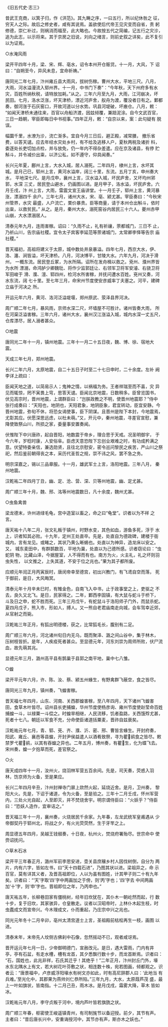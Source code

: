 

《旧五代史·志三》

昔武王克商，以箕子归，作《洪范》。其九畴之序，一曰五行，所以纪休咎之 征，穷天人之际。故后之修史者，咸有其说焉。盖欲使后代帝王见灾变而自省，责 躬修德，崇仁补过，则祸消而福至，此大略也。今故按五代之简编，记五行之灾沴， 追为此志，以示将来。其于京房之旧说，刘向之绪言，则前史叙之详矣，此不复引 以为证焉。

○水淹风雨

梁开平四年十月，梁、宋、辉、亳水，诏令本州开仓赈贷。十一月，大风，下 诏曰：“自朔至今，异风未息，宜命祈祷。”

唐同光二年七月，汴州雍丘县大雨风，拔树伤稼。曹州大水，平地三尺。八月， 大雨，河水溢漫流入郓州界。十一月，中书门下奏”：“今年秋，天下州府多有水 灾，百姓所纳秋税，请特放加耗。”从之。三年六月至九月，大雨，江河崩决，坏 民田。七月，洛水泛涨，坏天津桥，漂近河庐舍，舣舟为渡，覆没者日有之。鄴都 奏，御河涨于石灰窑口，开故河道以分水势。巩县河堤破，坏廒仓。八月，敕： “如闻天津桥未通往来，百官以舟船济渡，因兹倾覆，兼踣泥涂。自今文武百官， 三日一趋朝，宰臣即每日中书视事。”四年正月，敕：“自京以来，案：此句疑有 脱误。

幅圜千里，水潦为沴，流亡渐多。宜自今月三日后，避正殿，减常膳， 撤乐省费，以答天谴。应去年经水灾处乡村，有不给及逃移人户，夏秋两税及诸折 科，委逐处长吏切加点检，并与放免，仍一年内不得杂差遣。应在京及诸县，有停 贮斛斗，并令减价出粜，以济公私，如不遵守，仰具闻奏。”

长兴元年夏，鄜州上言，大水入城，居人溺死。二年四月，棣州上言，水坏其 城。是月己巳，郓州上言，黄河水溢岸，阔三十里，东流。五月丁亥，申州奏大水， 平地深七尺。是月戊申，襄州上言，汉水溢入城，坏民庐舍，又坏均州郛郭，水深 三丈，居民登山避水，仍画图以进。是月甲子，洛水溢，坏民庐舍。六月壬戌，汴 州上言，大雨，雷震文宣王庙讲堂。十一月壬子，郓州上言，黄河暴涨，漂溺四千 余户。三年七月，诸州大水，宋、亳、颍尤甚。宰臣奏曰：“今秋宋州管界，水灾 最盛，人户流亡，栗价暴贵。臣等商量，请于本州仓出斛斗，依时出粜，以救贫民。” 从之。是月，秦州大水，溺死窑谷内居民三十六人。夔州赤甲山崩，大水漂溺居人。

清泰元年九月，连雨害稼。诏曰：“久雨不止，礼有祈禳，萗都城门，三日不 止，乃祈山川，告宗庙社稷。宜令太子宾客李延范等萗诸城门，太常卿李怿等告宗 庙社稷。”

晋天福初，高祖将建义于太原，城中数处井泉暴溢。四年七月，西京大水，伊、 洛、瀍、涧皆溢，坏天津桥。八月，河决博平，甘陵大水。六年九月，河决于滑州， 一概东流。居民登丘冢，为水所隔。诏所在发舟楫以救之。兗州、濮州界皆为水所 漂溺，命鸿胪少卿魏玭、将作少监郭廷让、右领军卫将军安濬、右骁卫将军田峻于 滑、濮、澶、郓四州，检河水所害稼，并抚问遭水百姓。兗州又奏，河水东流，阔 七十里。至七年三月，命宋州节度使安彦威率丁夫塞之。河平，建碑立庙于河决之 所。

开运元年六月，黄河、洛河泛溢堤堰，郑州原武、荥泽县界河决。

周广顺二年七月，暴风雨，京师水深二尺，坏墙屋不可胜计。诸州皆奏大雨， 所在河渠泛溢害稼。三年六月，诸州大水，襄州汉江涨溢入城，城内水深一丈五尺， 仓库漂尽，居人溺者甚众。

○地震

唐同光二年十一月，镇州地震。三年十一月二十五日夜，魏、博、徐、宿地大 震。

天成三年七月，郑州地震。

长兴二年六月，太原地震，自二十五日子时至二十七日申时，二十余度。左补 阙李详上疏曰：

臣闻天地之道，以简易示人；鬼神之情，以祸福为务。王者祥瑞至而不喜，灾 异见而辄惊，罔不寅畏上穹，思答天谴。臣闻北京地震，日数稍多。臣曾览国书， 伏见高宗时，晋州地震，上谓群臣曰：“岂朕政教之不明，使晋州地震耶？”侍中 张行成奏曰：“天阳也，地阴也，天阳君象，地阴臣象，君宜转动，臣宜安静。今 晋州地震，弥旬不休，将恐女谒使事，臣下阴谋。且晋州是陛下本封，今地震焉， 尤彰其应。伏愿深思远虑，以杜未萌。”又，开元中，秦州地震，寻差官宣慰，兼 降使致祭山川，所损之家，委量事安置奏闻。

伏惟陛下中兴唐祚，起自晋阳，地数震于帝乡，理合思于天戒。况圣明御宇， 于今六年，岁稔时康，人安俗阜。臣虑天意恐陛下忘创业艰难之时，有功成矜满之 意。伏望特委亲信，兼选勋贤，且往北京慰安，密令巡问黎民之疾苦，严山川之祭 祀，然后鉴前朝得丧之本，采历代圣哲之规，崇不讳之风，罢不急之务。

明宗深嘉之，锡以三品章服。十一月，雄武军士上言，洛阳地震。三年八月， 秦州地震。

汉乾祐二年四月丁丑，幽、定、沧、营、深、贝等州地震，幽、定尤甚。

周广顺三年十月，魏、邢、洺等州地震数日，凡十余度，魏州尤甚。

○虫鱼禽兽

梁龙德末，许州进绿毛龟，宫中造室以畜之，命之曰“龟堂”。识者以为不祥 之言。

唐天祐十八年二月，张文礼叛于镇州，时野水变，其色如血，游鱼多死，浮于 水上，识者知其必败。十九年，定州王处直卒。先是，处直自为德政碑，建楼于衙 城内，言有龙见。或睹之，其状乃黄么晰蜴也。处直以为神异，造龙床以安之。又， 城东麦田中，有群鹊数百，平地为巢，处直以为己德所感。识者窃论曰：“虫蛇阴 物，比藏山泽，今据屋室，人不得而有也。南方为火，火主礼，礼之坏则羽虫失性， 以文推之，上失其道，不安于位之兆也。”果为其子都所废。

应顺元年闰正月丙寅辰时，唐闵帝幸至德宫，初出兴教门，有飞鸢自空而落， 死于御前，是日，大风晦冥。

清泰元年十月辛未巳时，有雉金色，自南飞入中书，止于政事堂之上，吏驱之 不去，良久又北飞。是日，民家得之。二年，鄴西李固镇，有大鼠与蛇斗于桥下， 斗及日之申，蛇不胜而死。三年三月戊午，有蛇鼠斗于洛阳师子门外，而鼠杀蛇。 夏四月戊子，熊入市，形如人，搏人。又一熊自老君庙南走向城，会车驾幸近郊， 从官射之而毙。

汉乾祐三年正月，有狐出明德楼，获之，比常狐毛长，腹别有二足。

周广顺三年六月，河北诸州旬日内无乌，既而聚泽、潞之间山谷中，集于林木， 压树枝皆折。是年，人疾疫死者甚众。至显德元年，河东刘崇为周师所败，伏尸流 血，故先萌其兆。

显德元年三月，潞州高平县有鹊巢于县郭之南平地，巢中七八雏。

○蝗

梁开平元年六月，许、陈、汝、蔡、颍五州蝝生，有野禽群飞蔽空，食之皆尽。

唐同光三年九月，镇州奏，飞蝗害稼。

晋天福七年四月，山东、河南、关西郡蝗害稼，至八年四月，天下诸州飞蝗害 田，食草木叶皆尽。诏州县长吏捕蝗，华州节度使杨彦询、雍州节度使赵莹命百姓 捕蝗一斗，以禄粟一斗偿之。时蝗旱相继，人民流移，饥者盈路，关西饿殍尤甚， 死者十七八。朝廷以军食不充，分命使臣诸道括粟麦，晋祚自兹衰矣。

汉乾祐元年七月，青、郓、兗、齐、濮、沂、密、邢、曹皆言蝝生。开封府奏， 阳武、雍丘、襄邑等县蝗，开封尹侯益遣人以酒肴致祭，寻为瞿鹆食之皆尽。敕 禁罗弋瞿鹆，以其有吞蝗之异也。二年五月，博州奏，有瞿生，化为蝶飞去。 宋州奏，蝗一夕抱草而死，差官祭之。

○火

唐天成四年十一月，汝州火，烧羽林军营五百余间。先是，司天奏，荧惑入羽 林，饬京师为火备，至是果应。

长兴二年四月辛丑，汴州封禅寺门扉上欻然火起，延烧近舍。是月，卫州奏， 黎阳大火。先是，下诏于诸道，令为火备，至是验之。三年十二月壬戌，怀州军营 内，三处火光自起，人至即灭，并不焚烧舍宇。明宗谓侍臣曰：“火妖乎？”侍臣 曰：“恐妖人造作，宜审诘之。”

晋天福三年十一月，襄州奏，火烧居民千余家。九年春，左龙武统军皇甫遇从 少帝御契丹于郓州北，将战之夕，有火光荧荧然，生于牙竿之上。

周显德五年四月，吴越王钱俶奏，十日夜，杭州火，焚烧府署殆尽。世宗命中 使赍诏抚问。

○草木石冰

梁开平三年春正月，潞州军前李思安进，壶关县庶穰乡村人因伐树倒，自分为 两片，内有六字，皆如左书，曰“天十四载石进”，乃图其状以进。梁祖异之，命 示百官，莫有详其义者，及晋高祖即位，人以为虽有图姓，计其甲子则二十有九年 矣。识者曰：“‘天’字取‘四’字中两画加之于傍，则‘丙’字也；‘四’字去 中间两画加‘十’字，则‘申’字也。晋祖即位之年，乃丙申也。”

唐天祐五年，长柳巷田家有僵桃树，经年旧坎犹在，其仆木一朝屹然而起，行 数十步，复于旧坎，其家骇异，仓皇散走。议者以汉昭帝时，上林仆木起生枝，时 虫蠹成文而宣帝兴。今木理成文，仆而重起，乃庄宗中兴之兆也。

同光元年冬十二月辛卯，亳州太清宫道士上言，圣祖殿前枯桧再生一枝，画图 以进。

清泰末年，末帝先人坟侧古佛刹中石像，忽然摇动不已，观者咸讶焉。

晋开运元年七月一日，少帝御明德门，宣赦改元。是日，遇大雷雨，门内有井 亭，亭有石盆，有走水槽，槽有龙首，其夕悉飘行数十步，而龙首断焉。识者曰： “石，国姓也，此兆非祥，石氏其迁乎！其绝乎！”二年正月，汴州封丘门外，壕 水东北隅水上有文，若大树花叶芬敷之状，相连数十株，宛若图画，倾都观之。识 者云：“唐景福中，卢彦威浮阳壕水有树文亦如此，时有高尼辞郡人曰：‘此地当 有兵难。’至光化中，其郡果为燕帅刘仁恭所陷。”三年九月，大水，太原葭芦茂 盛，最上一叶如旗状，皆南指。十二月己丑，雨木冰。是月戊戌，霜雾大降，草木 皆如冰。

汉乾祐元年八月，李守贞叛于河中，境内芦叶皆若旗旒之状。

周广顺三年春，枢密使王峻遥镇青州，有司制旄节以备迎授。前夕，其节有声。 主者曰：“昔后唐长兴中，安重诲授河中，其节亦有声，斯亦木之妖也。”

